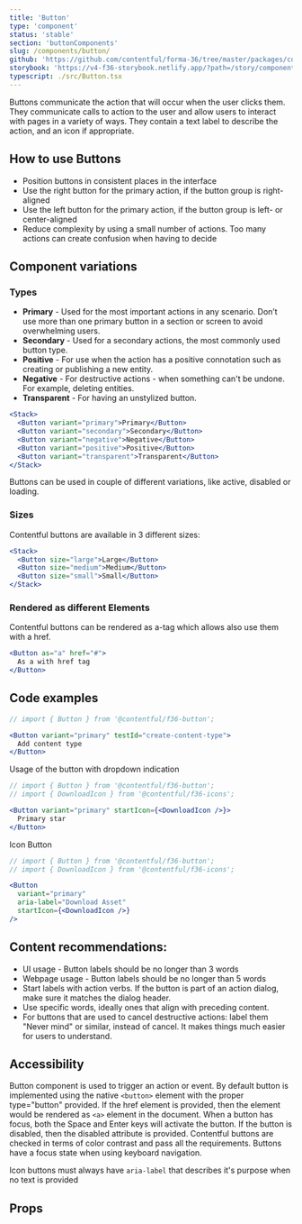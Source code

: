 ```yaml
---
title: 'Button'
type: 'component'
status: 'stable'
section: 'buttonComponents'
slug: /components/button/
github: 'https://github.com/contentful/forma-36/tree/master/packages/components/components/button'
storybook: 'https://v4-f36-storybook.netlify.app/?path=/story/components-button--basic'
typescript: ./src/Button.tsx
---
```



Buttons communicate the action that will occur when the user clicks them. They communicate calls to action to the user and allow users to interact with pages in a variety of ways. They contain a text label to describe the action, and an icon if appropriate.

## How to use Buttons

- Position buttons in consistent places in the interface
- Use the right button for the primary action, if the button group is right-aligned
- Use the left button for the primary action, if the button group is left- or center-aligned
- Reduce complexity by using a small number of actions. Too many actions can create confusion when having to decide

## Component variations

### Types

- **Primary** - Used for the most important actions in any scenario. Don’t use more than one primary button in a section or screen to avoid overwhelming users.
- **Secondary** - Used for a secondary actions, the most commonly used button type.
- **Positive** - For use when the action has a positive connotation such as creating or publishing a new entity.
- **Negative** - For destructive actions - when something can't be undone. For example, deleting entities.
- **Transparent** - For having an unstylized button.

```jsx
<Stack>
  <Button variant="primary">Primary</Button>
  <Button variant="secondary">Secondary</Button>
  <Button variant="negative">Negative</Button>
  <Button variant="positive">Positive</Button>
  <Button variant="transparent">Transparent</Button>
</Stack>
```

Buttons can be used in couple of different variations, like active, disabled or loading.

### Sizes

Contentful buttons are available in 3 different sizes:

```jsx
<Stack>
  <Button size="large">Large</Button>
  <Button size="medium">Medium</Button>
  <Button size="small">Small</Button>
</Stack>
```

### Rendered as different Elements

Contentful buttons can be rendered as a-tag which allows also use them with a href.

```jsx
<Button as="a" href="#">
  As a with href tag
</Button>
```

## Code examples

```jsx
// import { Button } from '@contentful/f36-button';

<Button variant="primary" testId="create-content-type">
  Add content type
</Button>
```

Usage of the button with dropdown indication

```jsx
// import { Button } from '@contentful/f36-button';
// import { DownloadIcon } from '@contentful/f36-icons';

<Button variant="primary" startIcon={<DownloadIcon />}>
  Primary star
</Button>
```

Icon Button

```jsx
// import { Button } from '@contentful/f36-button';
// import { DownloadIcon } from '@contentful/f36-icons';

<Button
  variant="primary"
  aria-label="Download Asset"
  startIcon={<DownloadIcon />}
/>
```

## Content recommendations:

- UI usage - Button labels should be no longer than 3 words
- Webpage usage - Button labels should be no longer than 5 words
- Start labels with action verbs. If the button is part of an action dialog, make sure it matches the dialog header.
- Use specific words, ideally ones that align with preceding content.
- For buttons that are used to cancel destructive actions: label them "Never mind" or similar, instead of cancel. It makes things much easier for users to understand.

## Accessibility

Button component is used to trigger an action or event. By default button is implemented using the native `<button>` element with the proper type="button" provided. If the href element is provided, then the element would be rendered as `<a>` element in the document.
When a button has focus, both the Space and Enter keys will activate the button. If the button is disabled, then the disabled attribute is provided.
Contentful buttons are checked in terms of color contrast and pass all the requirements.
Buttons have a focus state when using keyboard navigation.

Icon buttons must always have `aria-label` that describes it's purpose when no text is provided

## Props

<Props of="Button" />
